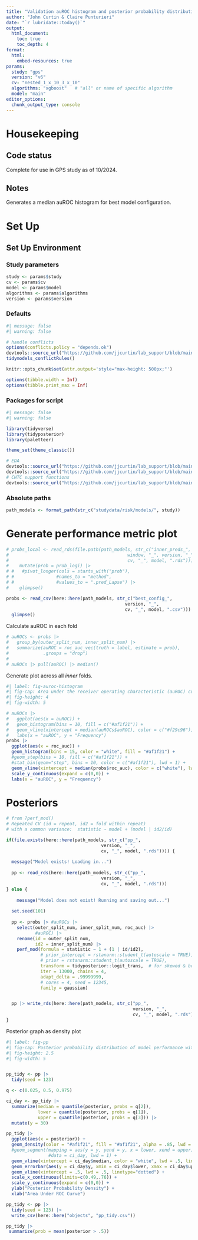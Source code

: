 ```yaml
---
title: "Validation auROC histogram and posterior probability distribution"
author: "John Curtin & Claire Punturieri"
date: "`r lubridate::today()`"
output: 
  html_document:
    toc: true 
    toc_depth: 4
format:
  html:
    embed-resources: true
params:
  study: "gps"
  version: "v6"
  cv: "nested_1_x_10_3_x_10"
  algorithms: "xgboost"   # "all" or name of specific algorithm
  model: "main"
editor_options: 
  chunk_output_type: console
---
```


# Housekeeping

## Code status

Complete for use in GPS study as of 10/2024.

## Notes

Generates a median auROC histogram for best model configuration.

# Set Up

## Set Up Environment

### Study parameters
```r
study <- params$study
cv <- params$cv
model <- params$model
algorithms <- params$algorithms
version <- params$version
```

### Defaults
```r
#| message: false
#| warning: false

# handle conflicts
options(conflicts.policy = "depends.ok")
devtools::source_url("https://github.com/jjcurtin/lab_support/blob/main/fun_ml.R?raw=true")
tidymodels_conflictRules()

knitr::opts_chunk$set(attr.output='style="max-height: 500px;"')

options(tibble.width = Inf)
options(tibble.print_max = Inf)
```

### Packages for script
```r
#| message: false
#| warning: false

library(tidyverse)
library(tidyposterior)
library(paletteer)

theme_set(theme_classic())

# EDA
devtools::source_url("https://github.com/jjcurtin/lab_support/blob/main/fun_eda.R?raw=true")
devtools::source_url("https://github.com/jjcurtin/lab_support/blob/main/format_path.R?raw=true")
# CHTC support functions
devtools::source_url("https://github.com/jjcurtin/lab_support/blob/main/chtc/static_files/fun_chtc.R?raw=true")
```


### Absolute paths
```r
path_models <- format_path(str_c("studydata/risk/models/", study))
```

# Generate performance metric plot

```r
# probs_local <- read_rds(file.path(path_models, str_c("inner_preds_", 
#                                             window, "_", version, "_", 
#                                             cv, "_", model, ".rds"))) |>
#    mutate(prob = prob_logi) |> 
# #   #pivot_longer(cols = starts_with("prob"), 
# #                #names_to = "method", 
# #                #values_to = ".pred_Lapse") |>
#    glimpse()

probs <- read_csv(here::here(path_models, str_c("best_config_",
                                             version, "_",
                                             cv, "_", model, ".csv"))) |> 
  glimpse()
```

Calculate auROC in each fold
```r
# auROCs <- probs |>
#   group_by(outer_split_num, inner_split_num) |>
#   summarize(auROC = roc_auc_vec(truth = label, estimate = prob),
#             .groups = "drop")
# 
# auROCs |> pull(auROC) |> median()
```


Generate plot across all *inner* folds.
```r
#| label: fig-auroc-histogram
#| fig-cap: Area under the receiver operating characteristic (auROC) curves for each of 300 (10 x 30) cross validation splits. The dashed line represents the median auROC across all 300 splits.
#| fig-height: 4
#| fig-width: 5

# auROCs |> 
#   ggplot(aes(x = auROC)) +
#   geom_histogram(bins = 10, fill = c("#af1f21")) +
#   geom_vline(xintercept = median(auROCs$auROC), color = c("#f29c96"), lwd = 1, linetype="longdash") +
#   labs(x = "auROC", y = "Frequency")
probs |> 
  ggplot(aes(x = roc_auc)) +
  geom_histogram(bins = 15, color = "white", fill = "#af1f21") +
  #geom_step(bins = 10, fill = c("#af1f21")) +
  #stat_bin(geom="step", bins = 10, color = c("#af1f21"), lwd = 1) +
  geom_vline(xintercept = median(probs$roc_auc), color = c("white"), lwd = .5, linetype="dashed") +
  scale_y_continuous(expand = c(0,0)) +
  labs(x = "auROC", y = "Frequency")
```

# Posteriors

```r
# from ?perf_mod()
# Repeated CV (id = repeat, id2 = fold within repeat)
# with a common variance:  statistic ~ model + (model | id2/id)

if(file.exists(here::here(path_models, str_c("pp_",
                                    version, "_",
                                    cv, "_", model, ".rds")))) {
  
  message("Model exists! Loading in...")
  
  pp <- read_rds(here::here(path_models, str_c("pp_",
                                    version, "_",
                                    cv, "_", model, ".rds")))
} else {
  
    message("Model does not exist! Running and saving out...")
  
  set.seed(101)
  
  pp <- probs |> #auROCs |>
    select(outer_split_num, inner_split_num, roc_auc) |> 
           #auROC) |> 
    rename(id = outer_split_num,
           id2 = inner_split_num) |> 
    perf_mod(formula = statistic ~ 1 + (1 | id/id2),
             # prior_intercept = rstanarm::student_t(autoscale = TRUE),
             # prior = rstanarm::student_t(autoscale = TRUE),
             transform = tidyposterior::logit_trans,  # for skewed & bounded AUC
             iter = 13000, chains = 4,
             adapt_delta = .99999999,
             # cores = 4, seed = 12345,
             family = gaussian)  


  pp |> write_rds(here::here(path_models, str_c("pp_",
                                                version, "_",
                                                cv, "_", model, ".rds")))
}
```

Posterior graph as density plot
```r
#| label: fig-pp
#| fig-cap: Posterior probability distribution of model performance with a 95% credible interval. The dashed line represents median auROC across the sampling distribution, while the dotted line represents chance performance (auROC = 0.50).
#| fig-height: 2.5
#| fig-width: 5


pp_tidy <- pp |> 
  tidy(seed = 123)

q <- c(0.025, 0.5, 0.975)

ci_day <- pp_tidy |> 
  summarize(median = quantile(posterior, probs = q[2]),
            lower = quantile(posterior, probs = q[1]), 
            upper = quantile(posterior, probs = q[3])) |> 
  mutate(y = 30)

pp_tidy |> 
  ggplot(aes(x = posterior)) + 
  geom_density(color = "#af1f21", fill = "#af1f21", alpha = .85, lwd = .8) +
  #geom_segment(mapping = aes(y = y, yend = y, x = lower, xend = upper), color = c("#af1f21"),
                #data = ci_day, lwd = 1) +
  geom_vline(xintercept = ci_day$median, color = "white", lwd = .5, linetype="dashed") +
  geom_errorbar(aes(y = ci_day$y, xmin = ci_day$lower, xmax = ci_day$upper), color = "darkblue", lwd = .3) +
  geom_vline(xintercept = .5, lwd = .5, linetype="dotted") +
  scale_x_continuous(limits=c(0.49,.76)) +
  scale_y_continuous(expand = c(0,0)) +
  ylab("Posterior Probability Density") +
  xlab("Area Under ROC Curve")
```

```r
pp_tidy <- pp |> 
  tidy(seed = 123) |> 
  write_csv(here::here("objects", "pp_tidy.csv"))

pp_tidy |> 
 summarize(prob = mean(posterior > .5)) 
```






